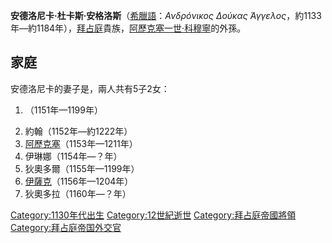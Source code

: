 {{Multiple issues|
{{Expand language|1=en|time=2020-11-05T09:48:58+00:00}}
{{Unreferenced|time=2020-11-05T09:48:58+00:00}}
}}
{{Infobox royalty
| name        = 安德洛尼卡·杜卡斯·安格洛斯
| birth_date  = 約1133年
| birth_place = [[君士坦丁堡|君士坦丁堡]]
| death_date  = 約1184年
| death_place = [[阿卡_(以色列)|阿卡]]
| house       = [[安格洛斯王朝|安格洛斯王朝]]
| father      = [[君士坦丁·安格洛斯|君士坦丁·安格洛斯]]
| mother      = [[狄奥多拉·科穆宁娜_(阿莱克修斯一世之女)|狄奧多拉·科穆寧娜]]
}}

'''安德洛尼卡·杜卡斯·安格洛斯'''（[[希臘語|希臘語]]：''Ανδρόνικος Δούκας Άγγελος''，約1133年—約1184年），[[拜占庭帝國|拜占庭]]貴族，[[阿历克塞一世|阿歷克塞一世·科穆寧]]的外孫。

== 家庭 ==
安德洛尼卡的妻子是{{le|歐芙洛緒·卡斯塔莫尼察|Euphrosyne Kastamonitissa}}，兩人共有5子2女：
# {{le|君士坦丁·科穆寧·安格洛斯|Constantine Komnenos Angelos|君士坦丁}}（1151年—1199年）
# 約翰（1152年—約1222年）
# [[阿历克塞三世|阿歷克塞]]（1153年—1211年）
# 伊琳娜（1154年—？年）
# 狄奧多爾（1155年—1199年）
# [[伊萨克二世·安格洛斯|伊薩克]]（1156年—1204年）
# 狄奧多拉（1160年—？年）

[[Category:1130年代出生|Category:1130年代出生]]
[[Category:12世紀逝世|Category:12世紀逝世]]
[[Category:拜占庭帝國將領|Category:拜占庭帝國將領]]
[[Category:拜占庭帝国外交官|Category:拜占庭帝国外交官]]